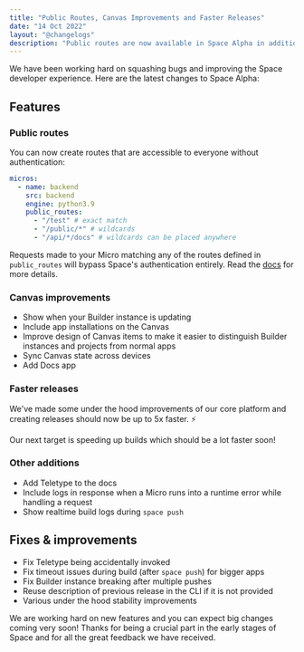 ```yaml
---
title: "Public Routes, Canvas Improvements and Faster Releases"
date: "14 Oct 2022"
layout: "@changelogs"
description: "Public routes are now available in Space Alpha in addition to improvements to the Canvas, faster releases and various bug fixes and under the hood stability improvements."
---
```



We have been working hard on squashing bugs and improving the Space developer experience. Here are the latest changes to Space Alpha:

## Features

### Public routes

You can now create routes that are accessible to everyone without authentication:

```yaml
micros:
  - name: backend
    src: backend
    engine: python3.9
    public_routes:
      - "/test" # exact match
      - "/public/*" # wildcards
      - "/api/*/docs" # wildcards can be placed anywhere
```

Requests made to your Micro matching any of the routes defined in `public_routes` will bypass Space's authentication entirely. Read the [docs](/docs/en/basics/micros#public-routes) for more details.

### Canvas improvements

- Show when your Builder instance is updating
- Include app installations on the Canvas
- Improve design of Canvas items to make it easier to distinguish Builder instances and projects from normal apps
- Sync Canvas state across devices
- Add Docs app

### Faster releases

We've made some under the hood improvements of our core platform and creating releases should now be up to 5x faster. ⚡

Our next target is speeding up builds which should be a lot faster soon!

### Other additions

- Add Teletype to the docs
- Include logs in response when a Micro runs into a runtime error while handling a request
- Show realtime build logs during `space push`

## Fixes & improvements

- Fix Teletype being accidentally invoked
- Fix timeout issues during build (after `space push`) for bigger apps
- Fix Builder instance breaking after multiple pushes
- Reuse description of previous release in the CLI if it is not provided
- Various under the hood stability improvements

We are working hard on new features and you can expect big changes coming very soon! Thanks for being a crucial part in the early stages of Space and for all the great feedback we have received.
